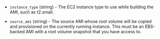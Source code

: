 <!-- Code generated from the comments of the RunConfig struct in common/run_config.go; DO NOT EDIT MANUALLY -->

- `instance_type` (string) - The EC2 instance type to use while building the
  AMI, such as t2.small.

- `source_ami` (string) - The source AMI whose root volume will be copied and
  provisioned on the currently running instance. This must be an EBS-backed
  AMI with a root volume snapshot that you have access to.

<!-- End of code generated from the comments of the RunConfig struct in common/run_config.go; -->
